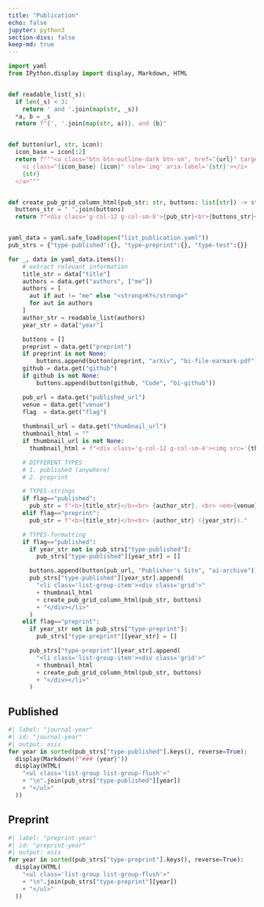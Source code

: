 ```yaml
---
title: "Publication"
echo: false
jupyter: python3
section-divs: false
keep-md: true
---
```


<!-- # flags -->
<!-- - 'published' : Publication -->
<!-- - 'preprint'  : Preprint -->


```python
import yaml
from IPython.display import display, Markdown, HTML


def readable_list(_s):
  if len(_s) < 3:
    return ' and '.join(map(str, _s))
  *a, b = _s
  return f"{', '.join(map(str, a))}, and {b}"


def button(url, str, icon):
  icon_base = icon[:2]
  return f"""<a class="btn btn-outline-dark btn-sm", href="{url}" target="_blank" rel="noopener noreferrer">
    <i class="{icon_base} {icon}" role='img' aria-label='{str}'></i>
    {str}
  </a>"""


def create_pub_grid_column_html(pub_str: str, buttons: list[str]) -> str:
  buttons_str = " ".join(buttons)
  return f"<div class='g-col-12 g-col-sm-8'>{pub_str}<br>{buttons_str}</div>"


yaml_data = yaml.safe_load(open("list_publication.yaml"))
pub_strs = {"type-published":{}, "type-preprint":{}, "type-test":{}}

for _, data in yaml_data.items():
    # extract relevant information
    title_str = data["title"]
    authors = data.get("authors", ["me"])
    authors = [
      aut if aut != "me" else "<strong>KY</strong>"
      for aut in authors
    ]
    author_str = readable_list(authors)
    year_str = data["year"]

    buttons = []
    preprint = data.get("preprint")
    if preprint is not None:
        buttons.append(button(preprint, "arXiv", "bi-file-earmark-pdf"))
    github = data.get("github")
    if github is not None:
        buttons.append(button(github, "Code", "bi-github"))

    pub_url = data.get("published_url")
    venue = data.get("venue")
    flag  = data.get("flag")
    
    thumbnail_url = data.get("thumbnail_url")
    thumbnail_html = ""
    if thumbnail_url is not None:
      thumbnail_html = f"<div class='g-col-12 g-col-sm-4'><img src='{thumbnail_url}' class='img-fluid'></div>"

    # DIFFERENT TYPES
    # 1. published (anywhere)
    # 2. preprint  

    # TYPES-strings
    if flag=="published":
      pub_str = f"<b>{title_str}</b><br> {author_str}. <br> <em>{venue}</em>."
    elif flag=="preprint":
      pub_str = f"<b>{title_str}</b><br> {author_str} ({year_str})."

    # TYPES-formatting
    if flag=="published":
      if year_str not in pub_strs["type-published"]:
        pub_strs["type-published"][year_str] = []

      buttons.append(button(pub_url, "Publisher's Site", "ai-archive"))
      pub_strs["type-published"][year_str].append(
        "<li class='list-group-item'><div class='grid'>"
        + thumbnail_html
        + create_pub_grid_column_html(pub_str, buttons)
        + "</div></li>"
      )
    elif flag=="preprint":
      if year_str not in pub_strs["type-preprint"]:
        pub_strs["type-preprint"][year_str] = []

      pub_strs["type-preprint"][year_str].append(
        "<li class='list-group-item'><div class='grid'>"
        + thumbnail_html
        + create_pub_grid_column_html(pub_str, buttons)
        + "</div></li>"
      )
```

## Published 

```python
#| label: "journal-year"
#| id: "journal-year"
#| output: asis
for year in sorted(pub_strs["type-published"].keys(), reverse=True):
  display(Markdown(f"### {year}"))
  display(HTML(
    "<ul class='list-group list-group-flush'>"
    + "\n".join(pub_strs["type-published"][year])
    + "</ul>"
  ))
```

## Preprint

```python
#| label: "preprint-year"
#| id: "preprint-year"
#| output: asis
for year in sorted(pub_strs["type-preprint"].keys(), reverse=True):
  display(HTML(
    "<ul class='list-group list-group-flush'>"
    + "\n".join(pub_strs["type-preprint"][year])
    + "</ul>"
  ))
```
